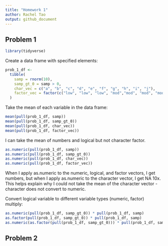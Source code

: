 ```yaml
---
title: "Homework 1"
author: Rachel Tao
output: github_document
---
```


## Problem 1

```r
library(tidyverse)
```

Create a data frame with specified elements:

```r
prob_1_df <- 
  tibble(
    samp = rnorm(10),
    samp_gt_0 = samp > 0,
    char_vec = c("a", "b", "c", "d", "e", "f", "g", "h", "i", "j"),
    factor_vec = factor(c("low", "low", "low", "mod","mod", "mod", "mod", "high", "high", "high"))
  )
```

Take the mean of each variable in the data frame:

```r
mean(pull(prob_1_df, samp))
mean(pull(prob_1_df, samp_gt_0))
mean(pull(prob_1_df, char_vec))
mean(pull(prob_1_df, factor_vec))
```

I can take the mean of numbers and logical but not character factor.

```r
as.numeric(pull(prob_1_df, samp))
as.numeric(pull(prob_1_df, samp_gt_0))
as.numeric(pull(prob_1_df, char_vec))
as.numeric(pull(prob_1_df, factor_vec))
```

When I apply as.numeric to the numeric, logical, and factor vectors, I get 
numbers, but when I apply as.numeric to the character vector, I get NA 10x. This
helps explain why I could not take the mean of the character vector - character 
does not convert to numeric.

Convert logical variable to different variable types (numeric, factor) multiply:

```r
as.numeric(pull(prob_1_df, samp_gt_0)) * pull(prob_1_df, samp)
as.factor(pull(prob_1_df, samp_gt_0)) * pull(prob_1_df, samp)
as.numeric(as.factor(pull(prob_1_df, samp_gt_0))) * pull(prob_1_df, samp)
```


## Problem 2